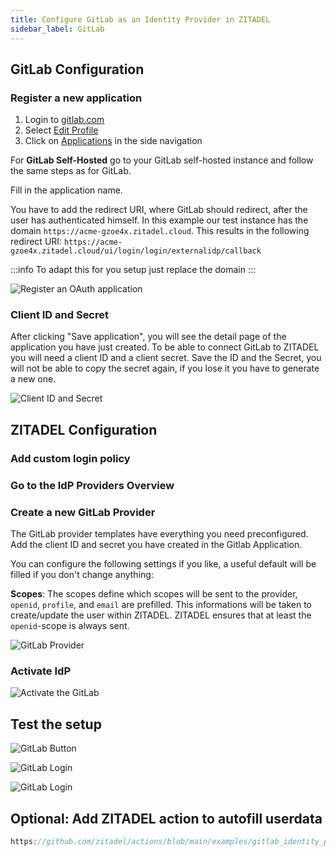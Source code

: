 ```yaml
---
title: Configure GitLab as an Identity Provider in ZITADEL
sidebar_label: GitLab
---
```



<Intro provider="GitLab"/>

## GitLab Configuration

### Register a new application

1. Login to [gitlab.com](https://gitlab.com)
2. Select [Edit Profile](https://gitlab.com/-/profile)
3. Click on [Applications](https://gitlab.com/-/profile/applications) in the side navigation

For **GitLab Self-Hosted** go to your GitLab self-hosted instance and follow the same steps as for GitLab.

Fill in the application name.

You have to add the redirect URI, where GitLab should redirect, after the user has authenticated himself.
In this example our test instance has the domain `https://acme-gzoe4x.zitadel.cloud`.
This results in the following redirect URI:
 `https://acme-gzoe4x.zitadel.cloud/ui/login/login/externalidp/callback`

:::info
To adapt this for you setup just replace the domain
:::

![Register an OAuth application](/img/guides/gitlab_app_registration.png)

### Client ID and Secret

After clicking "Save application", you will see the detail page of the application you have just created.
To be able to connect GitLab to ZITADEL you will need a client ID and a client secret.
Save the ID and the Secret, you will not be able to copy the secret again, if you lose it you have to generate a new one.

![Client ID and Secret](/img/guides/gitlab_app_id_secret.png)

## ZITADEL Configuration

### Add custom login policy

<CustomLoginPolicy/>

### Go to the IdP Providers Overview

<IDPsOverview templates="GitLab or GitLab Self Hosted"/>

### Create a new GitLab Provider

The GitLab provider templates have everything you need preconfigured.
Add the client ID and secret you have created in the Gitlab Application.

You can configure the following settings if you like, a useful default will be filled if you don't change anything:

**Scopes**: The scopes define which scopes will be sent to the provider, `openid`, `profile`, and `email` are prefilled. This informations will be taken to create/update the user within ZITADEL. ZITADEL ensures that at least the `openid`-scope is always sent.

<GeneralConfigDescription provider_account="GitLab account" />

![GitLab Provider](/img/guides/zitadel_gitlab_create_provider.png)

### Activate IdP

<Activate/>

![Activate the GitLab](/img/guides/zitadel_activate_gitlab.png)

## Test the setup

<TestSetup loginscreen="your GitLab login"/>

![GitLab Button](/img/guides/zitadel_login_gitlab.png)

![GitLab Login](/img/guides/gitlab_login.png)

<UnlinkedOAuth provider="GitLab"/>

![GitLab Login](/img/guides/zitadel_login_external_not_found_registration.png)

## Optional: Add ZITADEL action to autofill userdata

<PrefillAction fields="firstname and lastname" provider="GitLab"/>

```js reference
https://github.com/zitadel/actions/blob/main/examples/gitlab_identity_provider.js
```
